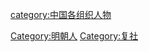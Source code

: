 {{Catnav|頁面分類|...|各朝代中国人|明朝人|明朝政治人物}}
{{Catnav|頁面分類|...|明朝|明朝人|明朝政治人物}}

[[Category:明朝人|Category:明朝人]]
[[Category:复社|Category:复社]]
[[category:中国各组织人物|category:中国各组织人物]]
